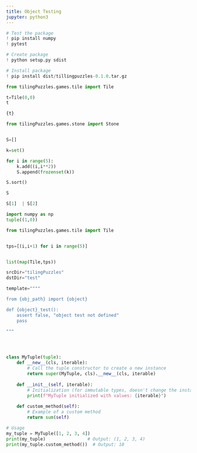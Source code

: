```yaml
---
title: Object Testing
jupyter: python3
---
```


```python
# Test the package
! pip install numpy
! pytest

```

```python
# Create package    
! python setup.py sdist

# Install package
! pip install dist/tillingpuzzles-0.1.0.tar.gz
```

```python
from tilingPuzzles.games.tile import Tile

t=Tile(0,0)
t

{t}
```

```python
from tilingPuzzles.games.stone import Stone


S=[]

k=set()

for i in range(5):
    k.add((i,i**2))
    S.append(frozenset(k))

S.sort()

S

S[1]  | S[2]
```

```python
import numpy as np
tuple((1,0))
```

```python

from tilingPuzzles.games.tile import Tile


tps=[(i,i+1) for i in range(5)]


list(map(Tile,tps))

```



```python

srcDir="tilingPuzzles"
dstDir="test"

template=""""

from {obj_path} import {object}

def {object}_test():
    assert false, "object test not defined"
    pass

"""





```

```python
class MyTuple(tuple):
    def __new__(cls, iterable):
        # Call the tuple constructor to create a new instance
        return super(MyTuple, cls).__new__(cls, iterable)
    
    def __init__(self, iterable):
        # Initialization (for immutable types, doesn't change the instance)
        print(f"MyTuple initialized with values: {iterable}")
    
    def custom_method(self):
        # Example of a custom method
        return sum(self)

# Usage
my_tuple = MyTuple([1, 2, 3, 4])
print(my_tuple)                # Output: (1, 2, 3, 4)
print(my_tuple.custom_method())  # Output: 10
```

